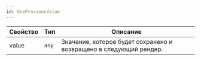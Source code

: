 ```yaml
---
id: UsePreviousValue
---
```


<!-- props:start -->
| Свойство   | Тип                    | Описание                                                                                                                                |
| ---------- | ---------------------- | --------------------------------------------------------------------------------------------------------------------------------------- |
| value   | `any`        | Значение, которое будет сохранено и возвращено в следующий рендер.                                                              |
<!-- props:end -->